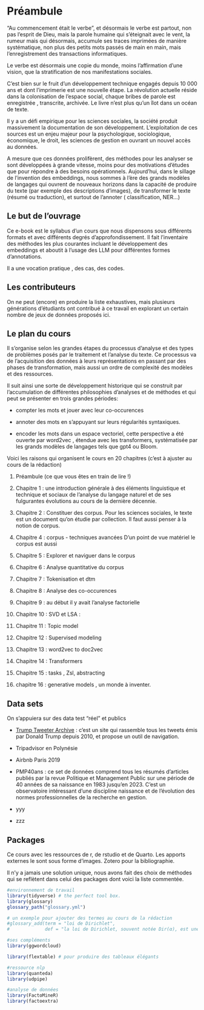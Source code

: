 # Préambule

"Au commencement était le verbe", et désormais le verbe est partout, non pas l'esprit de Dieu, mais la parole humaine qui s'éteignait avec le vent, la rumeur mais qui désormais, accumule ses traces imprimées de manière systématique, non plus des petits mots passés de main en main, mais l'enregistrement des transactions informatiques.

Le verbe est désormais une copie du monde, moins l'affirmation d'une vision, que la stratification de nos manifestations sociales.

C'est bien sur le fruit d'un développement technique engagés depuis 10 000 ans et dont l'imprimerie est une nouvelle étape. La révolution actuelle réside dans la colonisation de l'espace social, chaque bribes de parole est enregistrée , transcrite, archivée. Le livre n'est plus qu'un îlot dans un océan de texte.

Il y a un défi empirique pour les sciences sociales, la société produit massivement la documentation de son développement. L'exploitation de ces sources est un enjeu majeur pour la psychologique, sociologique, économique, le droit, les sciences de gestion en ouvrant un nouvel accès au données.

A mesure que ces données prolifèrent, des méthodes pour les analyser se sont développées à grande vitesse, moins pour des motivations d'études que pour répondre à des besoins opérationnels. Aujourd'hui, dans le sillage de l'invention des embeddings, nous sommes à l'ère des grands modèles de langages qui ouvrent de nouveaux horizons dans la capacité de produire du texte (par exemple des descriptions d'images), de transformer le texte (résumé ou traduction), et surtout de l'annoter ( classification, NER...)

## Le but de l'ouvrage

Ce e-book est le syllabus d'un cours que nous dispensons sous différents formats et avec différents degrés d'approfondissement. Il fait l'inventaire des méthodes les plus courantes incluant le développement des embeddings et aboutit à l'usage des LLM pour différentes formes d'annotations.

Il a une vocation pratique , des cas, des codes.

## Les contributeurs

On ne peut (encore) en  produire la liste exhaustives, mais plusieurs générations d'étudiants ont contribué à ce travail en explorant un certain nombre de jeux de données proposés ici.

## Le plan du cours

Il s'organise selon les grandes étapes du processus d'analyse et des types de problèmes posés par le traitement et l'analyse du texte. Ce processus va de l'acquisition des données à leurs représentations en passant par des phases de transformation, mais aussi un ordre de complexité des modèles et des ressources.

Il suit ainsi une sorte de développement historique qui se construit par l'accumulation de différentes philosophies d'analyses et de méthodes et qui peut se présenter en trois grandes périodes:

-   compter les mots et jouer avec leur co-occurences

-   annoter des mots en s'appuyant sur leurs régularités syntaxiques.

-   encoder les mots dans un espace vectoriel, cette perspective a été ouverte par word2vec , étendue avec les transformers, systématisée par les grands modèles de langages tels que gpt4 ou Bloom.

Voici les raisons qui organisent le cours en 20 chapitres (c'est à ajuster au cours de la rédaction)

1.  Préambule (ce que vous êtes en train de lire !)

2.  Chapitre 1 : une introduction générale à des éléments linguistique et technique et sociaux de l'analyse du langage naturel et de ses fulgurantes évolutions au cours de la dernière décennie.

3.  Chapitre 2 : Constituer des corpus. Pour les sciences sociales, le texte est un document qu'on étudie par collection. Il faut aussi penser à la notion de corpus.

4.  Chapitre 4 : corpus - techniques avancées D'un point de vue matériel le corpus est aussi

5.  Chapitre 5 : Explorer et naviguer dans le corpus

6.  Chapitre 6 : Analyse quantitative du corpus

7.  Chapitre 7 : Tokenisation et dtm

8.  Chapitre 8 : Analyse des co-occurences

9.  Chapitre 9 : au début il y avait l'analyse factorielle

10. Chapitre 10 : SVD et LSA :

11. Chapitre 11 : Topic model

12. Chapitre 12 : Supervised modeling

13. Chapitre 13 : word2vec to doc2vec

14. Chapitre 14 : Transformers

15. Chapitre 15 : tasks , Zsl, abstracting

16. chapitre 16 : generative models , un monde à inventer.


## Data sets

On s'appuiera sur des data test "réel" et publics

-   [Trump Tweeter Archive](https://www.thetrumparchive.com/) : c'est un site qui rassemble tous les tweets émis par Donald Trump depuis 2010, et propose un outil de navigation.

-   Tripadvisor en Polynésie

-   Airbnb Paris 2019

-   PMP40ans : ce set de données comprend tous les résumés d'articles publiés par la revue Politique et Management Public sur une période de 40 années de sa naissance en 1983 jusqu'en 2023. C'est un observatoire intéressant d'une discipline naissance et de l'évolution des normes professionnelles de la recherche en gestion.

-   yyy

-   zzz

## Packages

Ce cours avec les ressources de r, de rstudio et de Quarto. Les apports externes le sont sous forme d'images. Zotero pour la bibliographie.

Il n'y a jamais une solution unique, nous avons fait des choix de méthodes qui se reflètent dans celui des packages dont voici la liste commentée.

```r
#environnement de travail
library(tidyverse) # the perfect tool box.
library(glossary)
glossary_path("glossary.yml")

# un exemple pour ajouter des termes au cours de la rédaction
#glossary_add(term = "loi de Dirichlet",
#             def = "la loi de Dirichlet, souvent notée Dir(α), est une famille de lois de probabilité continues pour des variables #aléatoires multinomiales.Ex. probabilités d'un mot parmi les trois milles d'usage courant")

#ses compléments  
library(ggwordcloud)

library(flextable) # pour produire des tableaux élégants

#ressource nlp  
library(quanteda) 
library(udpipe)

#analyse de données
library(FactoMineR)
library(factoextra)

```
